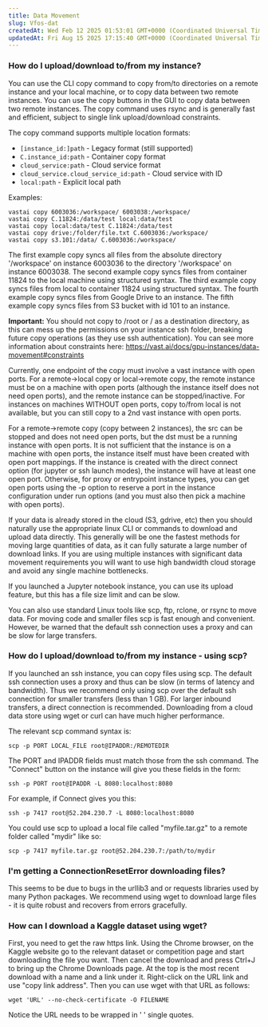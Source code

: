 ```yaml
---
title: Data Movement
slug: Vfos-dat
createdAt: Wed Feb 12 2025 01:53:01 GMT+0000 (Coordinated Universal Time)
updatedAt: Fri Aug 15 2025 17:15:40 GMT+0000 (Coordinated Universal Time)
---
```


### How do I upload/download to/from my instance?

You can use the CLI copy command to copy from/to directories on a remote instance and your local machine, or to copy data between two remote instances. You can use the copy buttons in the GUI to copy data between two remote instances. The copy command uses rsync and is generally fast and efficient, subject to single link upload/download constraints.

The copy command supports multiple location formats:

- `[instance_id:]path` - Legacy format (still supported)
- `C.instance_id:path` - Container copy format
- `cloud_service:path` - Cloud service format
- `cloud_service.cloud_service_id:path` - Cloud service with ID
- `local:path` - Explicit local path

Examples:

```text
vastai copy 6003036:/workspace/ 6003038:/workspace/
vastai copy C.11824:/data/test local:data/test
vastai copy local:data/test C.11824:/data/test
vastai copy drive:/folder/file.txt C.6003036:/workspace/
vastai copy s3.101:/data/ C.6003036:/workspace/
```

The first example copy syncs all files from the absolute directory '/workspace' on instance 6003036 to the directory '/workspace' on instance 6003038.
The second example copy syncs files from container 11824 to the local machine using structured syntax.
The third example copy syncs files from local to container 11824 using structured syntax.
The fourth example copy syncs files from Google Drive to an instance.
The fifth example copy syncs files from S3 bucket with id 101 to an instance.

**Important:** You should not copy to /root or / as a destination directory, as this can mess up the permissions on your instance ssh folder, breaking future copy operations (as they use ssh authentication). You can see more information about constraints here: https://vast.ai/docs/gpu-instances/data-movement#constraints

Currently, one endpoint of the copy must involve a vast instance with open ports. For a remote->local copy or local->remote copy, the remote instance must be on a machine with open ports (although the instance itself does not need open ports), and the remote instance can be stopped/inactive. For instances on machines WITHOUT open ports, copy to/from local is not available, but you can still copy to a 2nd vast instance with open ports.

For a remote->remote copy (copy between 2 instances), the src can be stopped and does not need open ports, but the dst must be a running instance with open ports. It is not sufficient that the instance is on a machine with open ports, the instance itself must have been created with open port mappings. If the instance is created with the direct connect option (for jupyter or ssh launch modes), the instance will have at least one open port. Otherwise, for proxy or entrypoint instance types, you can get open ports using the -p option to reserve a port in the instance configuration under run options (and you must also then pick a machine with open ports).

If your data is already stored in the cloud (S3, gdrive, etc) then you should naturally use the appropriate linux CLI or commands to download and upload data directly. This generally will be one the fastest methods for moving large quantities of data, as it can fully saturate a large number of download links. If you are using multiple instances with significant data movement requirements you will want to use high bandwidth cloud storage and avoid any single machine bottlenecks.

If you launched a Jupyter notebook instance, you can use its upload feature, but this has a file size limit and can be slow.

You can also use standard Linux tools like scp, ftp, rclone, or rsync to move data. For moving code and smaller files scp is fast enough and convenient. However, be warned that the default ssh connection uses a proxy and can be slow for large transfers.

### How do I upload/download to/from my instance - using scp?

If you launched an ssh instance, you can copy files using scp. The default ssh connection uses a proxy and thus can be slow (in terms of latency and bandwidth). Thus we recommend only using scp over the default ssh connection for smaller transfers (less than 1 GB). For larger inbound transfers, a direct connection is recommended. Downloading from a cloud data store using wget or curl can have much higher performance.

The relevant scp command syntax is:

```text
scp -p PORT LOCAL_FILE root@IPADDR:/REMOTEDIR
```

The PORT and IPADDR fields must match those from the ssh command. The "Connect" button on the instance will give you these fields in the form:

```text
ssh -p PORT root@IPADDR -L 8080:localhost:8080
```

For example, if Connect gives you this:

```text
ssh -p 7417 root@52.204.230.7 -L 8080:localhost:8080
```

You could use scp to upload a local file called "myfile.tar.gz" to a remote folder called "mydir" like so:

```text
scp -p 7417 myfile.tar.gz root@52.204.230.7:/path/to/mydir
```

### I'm getting a ConnectionResetError downloading files?

This seems to be due to bugs in the urllib3 and or requests libraries used by many Python packages. We recommend using wget to download large files - it is quite robust and recovers from errors gracefully.

### How can I download a Kaggle dataset using wget?

First, you need to get the raw https link. Using the Chrome browser, on the Kaggle website go to the relevant dataset or competition page and start downloading the file you want. Then cancel the download and press Ctrl+J to bring up the Chrome Downloads page. At the top is the most recent download with a name and a link under it. Right-click on the URL link and use "copy link address". Then you can use wget with that URL as follows:

```text
wget 'URL' --no-check-certificate -O FILENAME
```

Notice the URL needs to be wrapped in ' ' single quotes.
